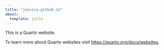 ```yaml
---
title: "jessica.github.io"
about: 
  template: jolla
---
```


This is a Quarto website.

To learn more about Quarto websites visit <https://quarto.org/docs/websites>.
